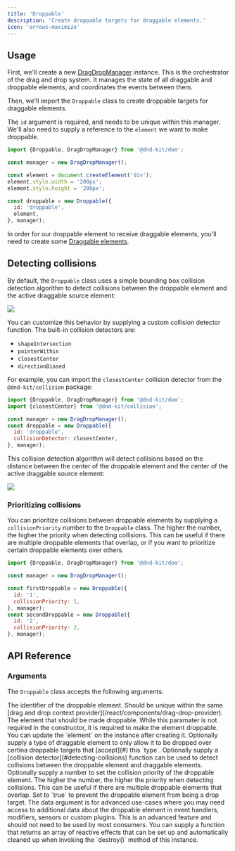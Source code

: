 ```yaml
---
title: 'Droppable'
description: 'Create droppable targets for draggable elements.'
icon: 'arrows-maximize'
---
```



<Story id="vanilla-droppable--example" height="360" hero />

## Usage

First, we'll create a new [DragDropManager](/concepts/drag-drop-manager) instance. This is the orchestrator of the drag and drop system. It manages the state of all draggable and droppable elements, and coordinates the events between them.

Then, we'll import the `Droppable` class to create droppable targets for draggable elements.

The `id` argument is required, and needs to be unique within this manager. We'll also need to supply a reference to the `element` we want to make droppable.

```js
import {Droppable, DragDropManager} from '@dnd-kit/dom';

const manager = new DragDropManager();

const element = document.createElement('div');
element.style.width = '200px';
element.style.height = '200px';

const droppable = new Droppable({
  id: 'droppable',
  element,
}, manager);
```

In order for our droppable element to receive draggable elements, you'll need to create some [Draggable elements](/concepts/draggable).

## Detecting collisions

By default, the `Droppable` class uses a simple bounding box collision detection algorithm to detect collisions between the droppable element and the active draggable source element:

<img src="/images/droppable/shape-intersection.svg" />

You can customize this behavior by supplying a custom collision detector function.
The built-in collision detectors are:

- `shapeIntersection`
- `pointerWithin`
- `closestCenter`
- `directionBiased`


For example, you can import the `closestCenter` collision detector from the `@dnd-kit/collision` package:

```js
import {Droppable, DragDropManager} from '@dnd-kit/dom';
import {closestCenter} from '@dnd-kit/collision';

const manager = new DragDropManager();
const droppable = new Droppable({
  id: 'droppable',
  collisionDetector: closestCenter,
}, manager);
```

This collision detection algorithm will detect collisions based on the distance between the center of the droppable element and the center of the active draggable source element:

<img src="/images/droppable/closest-center.svg" />

### Prioritizing collisions

You can prioritize collisions between droppable elements by supplying a `collisionPriority` number to the `Droppable` class.
The higher the number, the higher the priority when detecting collisions.
This can be useful if there are multiple droppable elements that overlap, or if you want to prioritize certain droppable elements over others.

```js
import {Droppable, DragDropManager} from '@dnd-kit/dom';

const manager = new DragDropManager();

const firstDroppable = new Droppable({
  id: '1',
  collisionPriority: 1,
}, manager);
const secondDroppable = new Droppable({
  id: '2',
  collisionPriority: 2,
}, manager);
```

## API Reference

### Arguments

The `Droppable` class accepts the following arguments:

<ParamField path="id" type="string | number" required>
  The identifier of the droppable element. Should be unique within the same [drag and drop context provider](/react/components/drag-drop-provider).
</ParamField>

<ParamField path="element" type="Element">
  The element that should be made droppable. While this paramater is not required in the constructor, it is required to make the element droppable. You can update the `element` on the instance after creating it.
</ParamField>

<ParamField path="accepts" type="string | number | Symbol | (type: string | number | Symbol) => boolean">
  Optionally supply a type of draggable element to only allow it to be dropped over certina droppable targets that [accept](#) this `type`.
</ParamField>

<ParamField path="collisionDetector" type="(input: CollisionDetectorInput) => Collision | null">
  Optionally supply a [collision detector](#detecting-collisions) function can be used to detect collisions between the droppable element and draggable elements.
</ParamField>

<ParamField path="collisionPriority" type="number">
  Optionally supply a number to set the collision priority of the droppable element. The higher the number, the higher the priority when detecting collisions. This can be useful if there are multiple droppable elements that overlap.
</ParamField>

<ParamField path="disabled" type="boolean">
  Set to `true` to prevent the droppable element from being a drop target.
</ParamField>

<ParamField path="data" type="{[key: string]: any}">
  The data argument is for advanced use-cases where you may need access to additional data about the droppable element in event handlers, modifiers, sensors or custom plugins.
</ParamField>

<ParamField path="effects" type="(manager: DragDropManager) => Effect[]">
  <Info>This is an advanced feature and should not need to be used by most consumers.</Info>
  You can supply a function that returns an array of reactive effects that can be set up and automatically cleaned up when invoking the `destroy()` method of this instance.
</ParamField>
